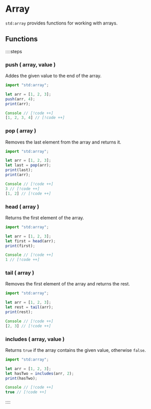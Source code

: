 # Array

`std:array` provides functions for working with arrays.

## Functions

::::steps

### push ( array, value )

Addes the given value to the end of the array.


```ts
import "std:array";

let arr = [1, 2, 3];
push(arr, 4);
print(arr);

Console // [!code ++]
[1, 2, 3, 4] // [!code ++]
```

### pop ( array )

Removes the last element from the array and returns it.

```ts
import "std:array";

let arr = [1, 2, 3];
let last = pop(arr);
print(last);
print(arr);

Console // [!code ++]
3 // [!code ++]
[1, 2] // [!code ++]
```

### head ( array )

Returns the first element of the array.

```ts
import "std:array";

let arr = [1, 2, 3];
let first = head(arr);
print(first);

Console // [!code ++]
1 // [!code ++]
```

### tail ( array )

Removes the first element of the array and returns the rest.

```ts
import "std:array";

let arr = [1, 2, 3];
let rest = tail(arr);
print(rest);

Console // [!code ++]
[2, 3] // [!code ++]
```

### includes ( array, value )

Returns `true` if the array contains the given value, otherwise `false`.

```ts
import "std:array";

let arr = [1, 2, 3];
let hasTwo = includes(arr, 2);
print(hasTwo);

Console // [!code ++]
true // [!code ++]
```
::::